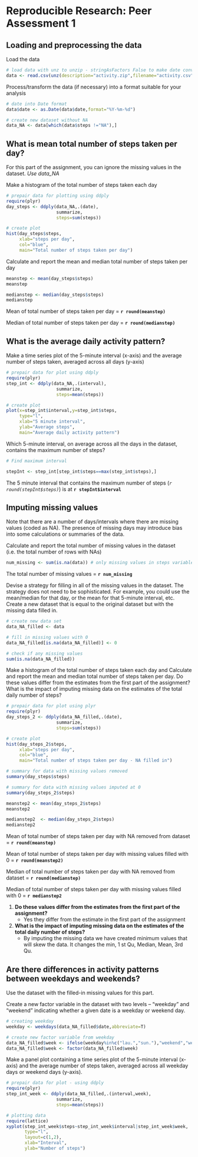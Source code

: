 # Reproducible Research: Peer Assessment 1

## Loading and preprocessing the data

Load the data
```r
# load data with unz to unzip - stringAsFactors False to make date conversion easier
data <- read.csv(unz(description="activity.zip",filename="activity.csv"),stringsAsFactors=F)

```

Process/transform the data (if necessary) into a format suitable for your analysis
```r
# date into Date format
data$date <- as.Date(data$date,format="%Y-%m-%d")

# create new dataset without NA 
data_NA <- data[which(data$steps !="NA"),]

```



## What is mean total number of steps taken per day?
For this part of the assignment, you can ignore the missing values in the dataset. *Use data_NA* 

Make a histogram of the total number of steps taken each day
```r
# prepair data for plotting using ddply
require(plyr)
day_steps <- ddply(data_NA,.(date),
                   summarize,
                   steps=sum(steps))

```

```r
# create plot
hist(day_steps$steps,
     xlab="steps per day",
     col="blue",
     main="Total number of steps taken per day")
```


Calculate and report the mean and median total number of steps taken per day
```r
meanstep <- mean(day_steps$steps)
meanstep

medianstep <- median(day_steps$steps)
medianstep
```

Mean of total number of steps taken per day = **`r round(meanstep)`** 

Median of total number of steps taken per day = **`r round(medianstep)`**



## What is the average daily activity pattern?

Make a time series plot of the 5-minute interval (x-axis) and the average number of steps taken, averaged across all days (y-axis)
```r
# prepair data for plot using ddply
require(plyr)
step_int <- ddply(data_NA,.(interval),
                   summarize,
                   steps=mean(steps))
```

```r
# create plot
plot(x=step_int$interval,y=step_int$steps,
     type="l",
     xlab="5 minute interval",
     ylab="Average steps",
     main="Average daily activity pattern")

```



Which 5-minute interval, on average across all the days in the dataset, contains the maximum number of steps?
```r
# Find maximum interval 

stepInt <- step_int[step_int$steps==max(step_int$steps),]
```

The 5 minute interval that contains the maximum number of steps (*`r round(stepInt$steps)`*) is at **`r stepInt$interval`**


## Imputing missing values
Note that there are a number of days/intervals where there are missing values (coded as NA). The presence of missing days may introduce bias into some calculations or summaries of the data.

Calculate and report the total number of missing values in the dataset (i.e. the total number of rows with NAs)
```r
num_missing <- sum(is.na(data)) # only missing values in steps variable

```

The total number of missing values = **`r num_missing`**

Devise a strategy for filling in all of the missing values in the dataset. The strategy does not need to be sophisticated. For example, you could use the mean/median for that day, or the mean for that 5-minute interval, etc. Create a new dataset that is equal to the original dataset but with the missing data filled in.

```r
# create new data set 
data_NA_filled <- data

# fill in missing values with 0
data_NA_filled[is.na(data_NA_filled)] <- 0

# check if any missing values
sum(is.na(data_NA_filled))

```


Make a histogram of the total number of steps taken each day and Calculate and report the mean and median total number of steps taken per day. Do these values differ from the estimates from the first part of the assignment? What is the impact of imputing missing data on the estimates of the total daily number of steps?

```r
# prepair data for plot using plyr
require(plyr)
day_steps_2 <- ddply(data_NA_filled,.(date),
                   summarize,
                   steps=sum(steps))

# create plot
hist(day_steps_2$steps,
     xlab="steps per day",
     col="blue",
     main="Total number of steps taken per day - NA filled in")

# summary for data with missing values removed
summary(day_steps$steps)

# summary for data with missing values imputed at 0
summary(day_steps_2$steps)

meanstep2 <- mean(day_steps_2$steps)
meanstep2

medianstep2  <- median(day_steps_2$steps)
medianstep2
```

Mean of total number of steps taken per day with NA removed from dataset = **`r round(meanstep)`** 

Mean of total number of steps taken per day with missing values filled with 0 = **`r round(meanstep2)`** 

Median of total number of steps taken per day with NA removed from dataset = **`r round(medianstep)`**

Median of total number of steps taken per day with missing values filled with 0 = **`r medianstep2`**



 1. **Do these values differ from the estimates from the first part of the assignment?** 
    * Yes they differ from the estimate in the first part of the assignment
    
 2. **What is the impact of imputing missing data on the estimates of the total daily number of steps?**
    * By imputing the missing data we have created minimum values that will skew the data. It changes the min, 1 st Qu, Median, Mean, 3rd Qu. 



## Are there differences in activity patterns between weekdays and weekends?
Use the dataset with the filled-in missing values for this part.

Create a new factor variable in the dataset with two levels -- "weekday" and "weekend" indicating whether a given date is a weekday or weekend day.
```r
# creating weekday
weekday <- weekdays(data_NA_filled$date,abbreviate=T)

# create new factor variable from weekday
data_NA_filled$week <- ifelse(weekday%in%c("lau.","sun."),"weekend","weekday")
data_NA_filled$week <- factor(data_NA_filled$week)
```

Make a panel plot containing a time series plot of the 5-minute interval (x-axis) and the average number of steps taken, averaged across all weekday days or weekend days (y-axis).
```r
# prepair data for plot - using ddply
require(plyr)
step_int_week <- ddply(data_NA_filled,.(interval,week),
                   summarize,
                   steps=mean(steps))

# plotting data
require(lattice)
xyplot(step_int_week$steps~step_int_week$interval|step_int_week$week,
       type="l",
       layout=c(1,2),
       xlab="Interval",
       ylab="Number of steps")

```
